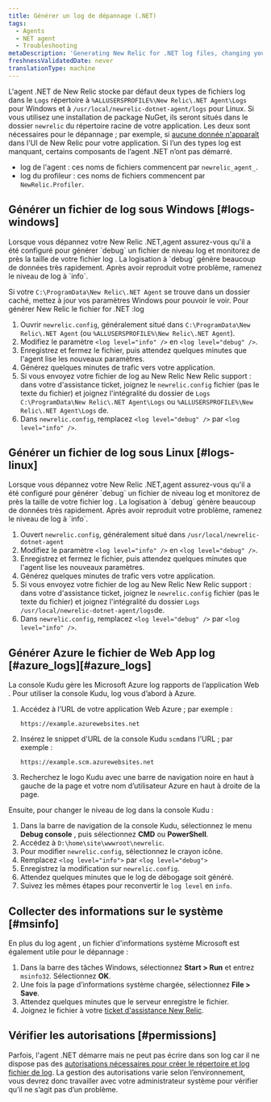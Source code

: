 ```yaml
---
title: Générer un log de dépannage (.NET)
tags:
  - Agents
  - NET agent
  - Troubleshooting
metaDescription: 'Generating New Relic for .NET log files, changing your log file settings, and collecting Microsoft System Information files.'
freshnessValidatedDate: never
translationType: machine
---
```


L&apos;agent .NET de New Relic stocke par défaut deux types de fichiers log dans le `Logs` répertoire à `%ALLUSERSPROFILE%\New Relic\.NET Agent\Logs` pour Windows et à `/usr/local/newrelic-dotnet-agent/logs` pour Linux. Si vous utilisez une installation de package NuGet, ils seront situés dans le dossier `newrelic` du répertoire racine de votre application. Les deux sont nécessaires pour le dépannage ; par exemple, si [aucune donnée n&apos;apparaît](/docs/agents/net-agent/troubleshooting/no-data-appears-net) dans l&apos;UI de New Relic pour votre application. Si l’un des types log est manquant, certains composants de l’agent .NET n’ont pas démarré.

* log de l&apos;agent : ces noms de fichiers commencent par `newrelic_agent_`.
* log du profileur : ces noms de fichiers commencent par `NewRelic.Profiler`.

## Générer un fichier de log sous Windows [#logs-windows]

<Callout variant="important">
  Lorsque vous dépannez votre New Relic .NET,agent assurez-vous qu&apos;il a été configuré pour générer `debug` un fichier de niveau log et monitorez de près la taille de votre fichier log . La logisation à `debug` génère beaucoup de données très rapidement. Après avoir reproduit votre problème, ramenez le niveau de log à `info`.
</Callout>

Si votre `C:\ProgramData\New Relic\.NET Agent` se trouve dans un dossier caché, mettez à jour vos paramètres Windows pour pouvoir le voir. Pour générer New Relic le fichier for .NET :log

1. Ouvrir `newrelic.config`, généralement situé dans `C:\ProgramData\New Relic\.NET Agent` (ou `%ALLUSERSPROFILE%\New Relic\.NET Agent`).
2. Modifiez le paramètre `<log level="info" />` en `<log level="debug" />`.
3. Enregistrez et fermez le fichier, puis attendez quelques minutes que l&apos;agent lise les nouveaux paramètres.
4. Générez quelques minutes de trafic vers votre application.
5. Si vous envoyez votre fichier de log au New Relic New Relic support : dans votre d&apos;assistance ticket, joignez le `newrelic.config` fichier (pas le texte du fichier) et joignez l&apos;intégralité du dossier de `Logs` `C:\ProgramData\New Relic\.NET Agent\Logs` ou `%ALLUSERSPROFILE%\New Relic\.NET Agent\Logs` de.
6. Dans `newrelic.config`, remplacez `<log level="debug" />` par `<log level="info" />`.

## Générer un fichier de log sous Linux [#logs-linux]

<Callout variant="important">
  Lorsque vous dépannez votre New Relic .NET,agent assurez-vous qu&apos;il a été configuré pour générer `debug` un fichier de niveau log et monitorez de près la taille de votre fichier log . La logisation à `debug` génère beaucoup de données très rapidement. Après avoir reproduit votre problème, ramenez le niveau de log à `info`.
</Callout>

1. Ouvert `newrelic.config`, généralement situé dans `/usr/local/newrelic-dotnet-agent`
2. Modifiez le paramètre `<log level="info" />` en `<log level="debug" />`.
3. Enregistrez et fermez le fichier, puis attendez quelques minutes que l&apos;agent lise les nouveaux paramètres.
4. Générez quelques minutes de trafic vers votre application.
5. Si vous envoyez votre fichier de log au New Relic New Relic support : dans votre d&apos;assistance ticket, joignez le `newrelic.config` fichier (pas le texte du fichier) et joignez l&apos;intégralité du dossier `Logs` `/usr/local/newrelic-dotnet-agent/logs`de.
6. Dans `newrelic.config`, remplacez `<log level="debug" />` par `<log level="info" />`.

## Générer Azure le fichier de Web App log [#azure\_logs][#azure_logs]

La console Kudu gère les Microsoft Azure log rapports de l’application Web . Pour utiliser la console Kudu, log vous d’abord à Azure.

1. Accédez à l’URL de votre application Web Azure ; par exemple :

   ```
   https://example.azurewebsites.net
   ```

2. Insérez le snippet d&apos;URL de la console Kudu `scm`dans l&apos;URL ; par exemple :

   ```
   https://example.scm.azurewebsites.net
   ```

3. Recherchez le logo Kudu avec une barre de navigation noire en haut à gauche de la page et votre nom d’utilisateur Azure en haut à droite de la page.

Ensuite, pour changer le niveau de log dans la console Kudu :

1. Dans la barre de navigation de la console Kudu, sélectionnez le menu <DNT>**Debug console**</DNT> , puis sélectionnez <DNT>**CMD**</DNT> ou <DNT>**PowerShell**</DNT>.
2. Accédez à `D:\home\site\wwwroot\newrelic`.
3. Pour modifier `newrelic.config`, sélectionnez le crayon <Icon name="fe-edit-2" /> icône.
4. Remplacez `<log level="info">` par `<log level="debug">`
5. Enregistrez la modification sur `newrelic.config`.
6. Attendez quelques minutes que le log de débogage soit généré.
7. Suivez les mêmes étapes pour reconvertir le `log level` en `info`.

## Collecter des informations sur le système [#msinfo]

En plus du log agent , un fichier d&apos;informations système Microsoft est également utile pour le dépannage :

1. Dans la barre des tâches Windows, sélectionnez <DNT>**Start &gt; Run**</DNT> et entrez `msinfo32`. Sélectionnez <DNT>**OK**</DNT>.
2. Une fois la page d’informations système chargée, sélectionnez <DNT>**File &gt; Save**</DNT>.
3. Attendez quelques minutes que le serveur enregistre le fichier.
4. Joignez le fichier à votre [ticket d&apos;assistance New Relic](/docs/accounts-partnerships/education/getting-started-new-relic/find-help-or-file-support-ticket).

## Vérifier les autorisations [#permissions]

Parfois, l&apos;agent .NET démarre mais ne peut pas écrire dans son log car il ne dispose pas des [autorisations nécessaires pour créer le répertoire et log fichier de log](/docs/agents/net-agent/troubleshooting/no-data-registry-key-permission-issues). La gestion des autorisations varie selon l’environnement, vous devrez donc travailler avec votre administrateur système pour vérifier qu’il ne s’agit pas d’un problème.